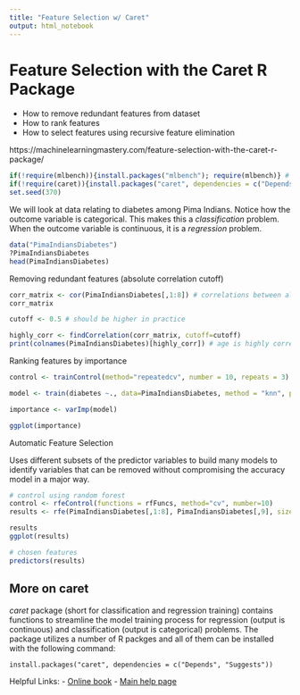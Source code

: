 ```yaml
---
title: "Feature Selection w/ Caret"
output: html_notebook
---
```


# Feature Selection with the Caret R Package

- How to remove redundant features from dataset
- How to rank features
- How to select features using recursive feature elimination

https://machinelearningmastery.com/feature-selection-with-the-caret-r-package/

```r
if(!require(mlbench)){install.packages("mlbench"); require(mlbench)} # common datasets to use
if(!require(caret)){install.packages("caret", dependencies = c("Depends", "Suggests")); require(caret)} # ML package and its dependencies. This will take awhile!
set.seed(370)
```

We will look at data relating to diabetes among Pima Indians. Notice how the outcome variable is categorical. This makes this a *classification* problem. When the outcome variable is continuous, it is a *regression* problem.
```r
data("PimaIndiansDiabetes")
?PimaIndiansDiabetes
head(PimaIndiansDiabetes)
```


Removing redundant features (absolute correlation cutoff)
```r
corr_matrix <- cor(PimaIndiansDiabetes[,1:8]) # correlations between all predictor vars
corr_matrix

cutoff <- 0.5 # should be higher in practice

highly_corr <- findCorrelation(corr_matrix, cutoff=cutoff)
print(colnames(PimaIndiansDiabetes)[highly_corr]) # age is highly correalted with pregnant
```

Ranking features by importance
```r
control <- trainControl(method="repeatedcv", number = 10, repeats = 3)

model <- train(diabetes ~., data=PimaIndiansDiabetes, method = "knn", preProcess = "scale", trControl = control)

importance <- varImp(model)

ggplot(importance)
```

Automatic Feature Selection

Uses different subsets of the predictor variables to build many models to identify variables that can be removed without compromising the accuracy model in a major way.
```r
# control using random forest
control <- rfeControl(functions = rfFuncs, method="cv", number=10)
results <- rfe(PimaIndiansDiabetes[,1:8], PimaIndiansDiabetes[,9], sizes = c(1:8), rfeControl = control) # this will take AWHILE...

results
ggplot(results)

# chosen features
predictors(results)
```


## More on caret
*caret* package (short for classification and regression training) contains functions to streamline the model training process for regression (output is continuous) and classification (output is categorical) problems. The package utilizes a number of R packges and all of them can be installed with the following command:

`install.packages("caret", dependencies = c("Depends", "Suggests"))`

Helpful Links:
- [Online book](http://topepo.github.io/caret/index.html)
- [Main help page](http://caret.r-forge.r-project.org/)


